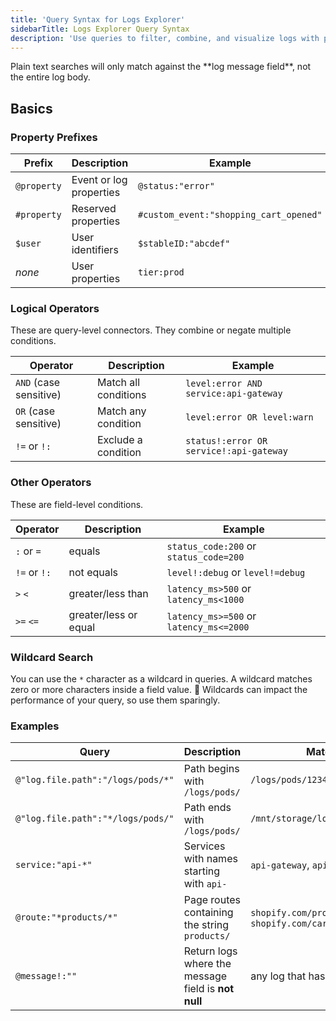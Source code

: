 ```yaml
---
title: 'Query Syntax for Logs Explorer'
sidebarTitle: Logs Explorer Query Syntax
description: 'Use queries to filter, combine, and visualize logs with precision. This page covers common syntax you can use in day-to-day investigations, plus a few ready-to-edit examples.'
---
```


<Info>
Plain text searches will only match against the **log message field**, not the entire log body.
</Info>

## Basics

### Property Prefixes
| Prefix | Description | Example |
|--------|-------------|---------|
| `@property` | Event or log properties | `@status:"error"` |
| `#property` | Reserved properties | `#custom_event:"shopping_cart_opened"` |
| `$user` | User identifiers | `$stableID:"abcdef"` |
| *none* | User properties | `tier:prod` |

### Logical Operators
These are query-level connectors. They combine or negate multiple conditions.

| Operator | Description | Example |
|----------|-------------|---------|
| `AND` (case sensitive) | Match all conditions | `level:error AND service:api-gateway` |
| `OR` (case sensitive) | Match any condition | `level:error OR level:warn` |
| `!=` or `!:` | Exclude a condition | `status!:error OR service!:api-gateway` |

### Other Operators
These are field-level conditions.

| Operator | Description | Example |
|----------|-------------|---------|
| `:` or `=` | equals | `status_code:200` or `status_code=200` |
| `!=` or `!:` | not equals | `level!:debug` or `level!=debug` |
| `>` `<` | greater/less than | `latency_ms>500` or `latency_ms<1000` |
| `>=` `<=` | greater/less or equal | `latency_ms>=500` or `latency_ms<=2000` |

### Wildcard Search

You can use the `*` character as a wildcard in queries. A wildcard matches zero or more characters inside a field value.
🐌 Wildcards can impact the performance of your query, so use them sparingly.

### Examples

| Query | Description | Matches |
|-------|-------------|---------|
| `@"log.file.path":"/logs/pods/*"` | Path begins with `/logs/pods/` | `/logs/pods/1234/stdout.log` |
| `@"log.file.path":"*/logs/pods/"` | Path ends with `/logs/pods/` | `/mnt/storage/logs/pods/` |
| `service:"api-*"` | Services with names starting with `api-` | `api-gateway`, `api-auth` |
| `@route:"*products/*"` | Page routes containing the string `products/` | `shopify.com/products/tshirts`, `shopify.com/cart/products/view` |
| `@message!:""` | Return logs where the message field is **not null** | any log that has a `message` field |